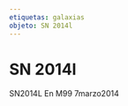```yaml
---
etiquetas: galaxias
objeto: SN 2014l
---
```


# SN 2014l

<Imagen
  src="registro/sn2014-l_20140307_1_sn2014l_20140307_i88.jpg"
  fecha="20140307"
/>

SN2014L En M99 7marzo2014